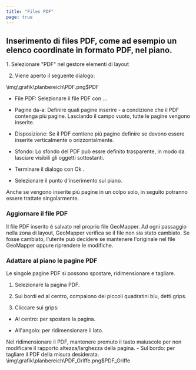 ```yaml
---
title: "Files PDF"
page: true
---
```

## <GeoMapper>Inserimento di files PDF, come ad esempio un elenco coordinate in formato PDF, nel piano.</GeoMapper> 

<GeoMapper>
1. Selezionare &quot;PDF&quot; nel gestore elementi di layout


2. Viene aperto il seguente dialogo:





<Image>\img\grafik\planbereich\PDF.png$PDF</Image>

- <Bold> File PDF: </Bold>  Selezionare il file PDF con <Border>...</Border> 
- <Bold> Pagine da-a: </Bold>  Definire quali pagine inserire - a condizione che il PDF contenga pi&#249; pagine. Lasciando il campo vuoto, tutte le pagine vengono inserite.


- <Bold> Disposizione: </Bold>  Se il PDF contiene pi&#249; pagine definire se devono essere inserite verticalmente o orizzontalmente.


- <Bold> Sfondo: </Bold>  Lo sfondo del PDF pu&#242; essre definito trasparente, in modo da lasciare visibili gli oggetti sottostanti.




- Terminare il dialogo con <Border>Ok</Border> .


- Selezionare il punto d&#39;inserimento sul piano.






<Success>
Anche se vengono inserite pi&#249; pagine in un colpo solo, in seguito potranno essere trattate singolarmente.
</Success>


### Aggiornare il file PDF
Il file PDF inserito &#232; salvato nel proprio file GeoMapper. Ad ogni passaggio nella zona di layout, GeoMapper verifica se il file non sia stato cambiato. Se fosse cambiato, l&#39;utente pu&#242; decidere se mantenere l&#39;originale nel file GeoMapper oppure riprendere le modifiche.

### Adattare al piano le pagine PDF
Le singole pagine PDF si possono spostare, ridimensionare e tagliare.

1. Selezionare la pagina PDF.

2. Sui bordi ed al centro, compaiono dei piccoli quadratini blu, detti grips.

3. Cliccare sui grips:

- Al centro: per spostare la pagina.

- All&#39;angolo: per ridimensionare il lato. 


<Success>
Nel ridimensionare il PDF, mantenere premuto il tasto maiuscole per non modificare il rapporto altezza/larghezza della pagina.

</Success>
- Sul bordo: per tagliare il PDF della misura desiderata.<Image>\img\grafik\planbereich\PDF_Griffe.png$PDF_Griffe</Image>
</GeoMapper>
